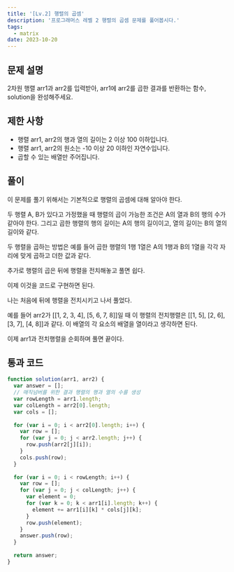 ```yaml
---
title: '[Lv.2] 행렬의 곱셈'
description: '프로그래머스 레벨 2 행렬의 곱셈 문제를 풀어봅시다.'
tags:
  - matrix
date: 2023-10-20
---
```


## 문제 설명
2차원 행렬 arr1과 arr2를 입력받아, arr1에 arr2를 곱한 결과를 반환하는 함수, solution을 완성해주세요.


## 제한 사항
- 행렬 arr1, arr2의 행과 열의 길이는 2 이상 100 이하입니다.
- 행렬 arr1, arr2의 원소는 -10 이상 20 이하인 자연수입니다.
- 곱할 수 있는 배열만 주어집니다.


## 풀이
이 문제를 풀기 위해서는 기본적으로 행렬의 곱셈에 대해 알아야 한다.

두 행렬 A, B가 있다고 가정했을 때 행렬의 곱이 가능한 조건은 A의 열과 B의 행의 수가 같아야 한다.
그리고 곱한 행렬의 행의 길이는 A의 행의 길이이고, 열의 길이는 B의 열의 길이와 같다.

두 행렬을 곱하는 방법은 예를 들어 곱한 행렬의 1행 1열은 A의 1행과 B의 1열을
각각 자리에 맞게 곱하고 더한 값과 같다.

추가로 행렬의 곱은 뒤에 행렬을 전치해놓고 풀면 쉽다.

이제 이것을 코드로 구현하면 된다.

나는 처음에 뒤에 행렬을 전치시키고 나서 풀었다.

예를 들어 arr2가 [[1, 2, 3, 4], [5, 6, 7, 8]]일 때 이 행렬의 전치행렬은
[[1, 5], [2, 6], [3, 7], [4, 8]]과 같다. 이 배열의 각 요소의 배열을 열이라고 생각하면 된다.

이제 arr1과 전치행렬을 순회하며 풀면 끝이다.


## 통과 코드
```js
function solution(arr1, arr2) {
  var answer = [];
  // 매직넘버를 위한 결과 행렬의 행과 열의 수를 생성
  var rowLength = arr1.length;
  var colLength = arr2[0].length;
  var cols = [];
  
  for (var i = 0; i < arr2[0].length; i++) {
    var row = [];
    for (var j = 0; j < arr2.length; j++) {
      row.push(arr2[j][i]);
    }
    cols.push(row);
  }
  
  for (var i = 0; i < rowLength; i++) {
    var row = [];
    for (var j = 0; j < colLength; j++) {
      var element = 0;
      for (var k = 0; k < arr1[i].length; k++) {
        element += arr1[i][k] * cols[j][k];
      }
      row.push(element);
    }
    answer.push(row);
  }
  
  return answer;
}
```